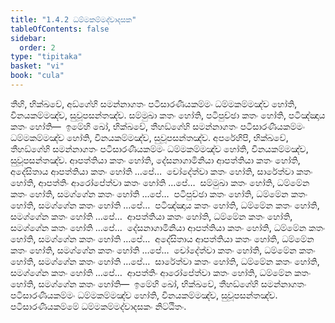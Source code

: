 ```yaml
---
title: "1.4.2 ධම්මකම්මද්වාදසක"
tableOfContents: false
sidebar:
  order: 2
type: "tipitaka"
basket: "vi"
book: "cula"
---
```



<DynamicBreadcrumb />

<Division number="38" book="cula">

<Paragraph number="183" book="cula">
තීහි, භික්ඛවේ, අඞ්ගේහි සමන්නාගතං පටිසාරණීයකම්මං ධම්මකම්මඤ්ච හෝති, විනයකම්මඤ්ච, සුවූපසන්තඤ්ච. සම්මුඛා කතං හෝති, පටිපුච්ඡා කතං හෝති, පටිඤ්ඤාය කතං හෝති—  ඉමේහි ඛෝ, භික්ඛවේ, තීහඞ්ගේහි සමන්නාගතං පටිසාරණීයකම්මං ධම්මකම්මඤ්ච හෝති, විනයකම්මඤ්ච, සුවූපසන්තඤ්ච.
</Paragraph>

<Paragraph number="184" book="cula">
අපරේහිපි, භික්ඛවේ, තීහඞ්ගේහි සමන්නාගතං පටිසාරණීයකම්මං ධම්මකම්මඤ්ච හෝති, විනයකම්මඤ්ච, සුවූපසන්තඤ්ච. ආපත්තියා කතං හෝති, දේසනාගාමිනියා ආපත්තියා කතං හෝති, අදේසිතාය ආපත්තියා කතං හෝති …පේ…  චෝදේත්වා කතං හෝති, සාරේත්වා කතං හෝති, ආපත්තිං ආරෝපේත්වා කතං හෝති …පේ…  සම්මුඛා කතං හෝති, ධම්මේන කතං හෝති, සමග්ගේන කතං හෝති …පේ…  පටිපුච්ඡා කතං හෝති, ධම්මේන කතං හෝති, සමග්ගේන කතං හෝති …පේ…  පටිඤ්ඤාය කතං හෝති, ධම්මේන කතං හෝති, සමග්ගේන කතං හෝති …පේ…  ආපත්තියා කතං හෝති, ධම්මේන කතං හෝති, සමග්ගේන කතං හෝති …පේ…  දේසනාගාමිනියා ආපත්තියා කතං හෝති, ධම්මේන කතං හෝති, සමග්ගේන කතං හෝති …පේ…  අදේසිතාය ආපත්තියා කතං හෝති, ධම්මේන කතං හෝති, සමග්ගේන කතං හෝති …පේ…  චෝදේත්වා කතං හෝති, ධම්මේන කතං හෝති, සමග්ගේන කතං හෝති …පේ…  සාරේත්වා කතං හෝති, ධම්මේන කතං හෝති, සමග්ගේන කතං හෝති …පේ…  ආපත්තිං ආරෝපේත්වා කතං හෝති, ධම්මේන කතං හෝති, සමග්ගේන කතං හෝති—  ඉමේහි ඛෝ, භික්ඛවේ, තීහඞ්ගේහි සමන්නාගතං පටිසාරණීයකම්මං ධම්මකම්මඤ්ච හෝති, විනයකම්මඤ්ච, සුවූපසන්තඤ්ච.

</Paragraph>
</Division>

<Paragraph number="185" type="center" book="cula">
පටිසාරණීයකම්මේ ධම්මකම්මද්වාදසකං නිට්ඨිතං.
</Paragraph>